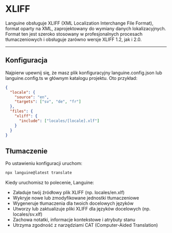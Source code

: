 # XLIFF

Languine obsługuje XLIFF (XML Localization Interchange File Format), format oparty na XML, zaprojektowany do wymiany danych lokalizacyjnych. Format ten jest szeroko stosowany w profesjonalnych procesach tłumaczeniowych i obsługuje zarówno wersje XLIFF 1.2, jak i 2.0.

---

## Konfiguracja

Najpierw upewnij się, że masz plik konfiguracyjny languine.config.json lub languine.config.ts w głównym katalogu projektu. Oto przykład:

```json
{
  "locale": {
    "source": "en",
    "targets": ["sv", "de", "fr"]
  },
  "files": {
    "xliff": {
      "include": ["locales/[locale].xlf"]
    }
  }
}
```

## Tłumaczenie

Po ustawieniu konfiguracji uruchom:

```bash
npx languine@latest translate
```

Kiedy uruchomisz to polecenie, Languine:

- Załaduje twój źródłowy plik XLIFF (np. locales/en.xlf)
- Wykryje nowe lub zmodyfikowane jednostki tłumaczeniowe
- Wygeneruje tłumaczenia dla twoich docelowych języków
- Utworzy lub zaktualizuje pliki XLIFF dla języków docelowych (np. locales/sv.xlf)
- Zachowa notatki, informacje kontekstowe i atrybuty stanu
- Utrzyma zgodność z narzędziami CAT (Computer-Aided Translation)
